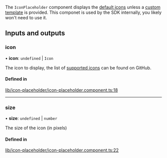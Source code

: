 The `IconPlaceholder` component displays the [default icons](./IconComponent.mdx) unless a [custom template](../services/CustomTemplatesService.mdx) is provided. This componet is used by the SDK internally, you likely won't need to use it.

[//]: # "Start of generated content"
## Inputs and outputs 


### icon

• **icon**: `undefined` \| `Icon`

The icon to display, the list of [supported icons](https://github.com/GetStream/stream-chat-angular/tree/master/projects/stream-chat-angular/src/lib/icon/icon.component.ts) can be found on GitHub.

#### Defined in

[lib/icon-placeholder/icon-placeholder.component.ts:18](https://github.com/GetStream/stream-chat-angular/blob/ae1448b/projects/stream-chat-angular/src/lib/icon-placeholder/icon-placeholder.component.ts#L18)

___

### size

• **size**: `undefined` \| `number`

The size of the icon (in pixels)

#### Defined in

[lib/icon-placeholder/icon-placeholder.component.ts:22](https://github.com/GetStream/stream-chat-angular/blob/ae1448b/projects/stream-chat-angular/src/lib/icon-placeholder/icon-placeholder.component.ts#L22)

[//]: # "End of generated content"
